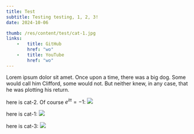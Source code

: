 ```yaml
---
title: Test
subtitle: Testing testing, 1, 2, 3!
date: 2024-10-06

thumb: /res/content/test/cat-1.jpg
links:
    -   title: GitHub
        href: "wo"
    -   title: YouTube
        href: "wo"
---
```


<Debug data={frontmatter} />

Lorem ipsum dolor sit amet.
Once upon a time, there was a big dog.
Some would call him Clifford, some would not.
But neither knew, in any case,
that he was
plotting
his return.

here is cat-2. Of course $e^{i\pi} = -1$:
<Image src="/res/content/test/cat-2.jpg" />

here is cat-1:
<Image src="/res/content/test/cat-1.jpg"/>

here is cat-3:
<Image src="/res/content/test/cat-3.jpg" width={4000}/>
